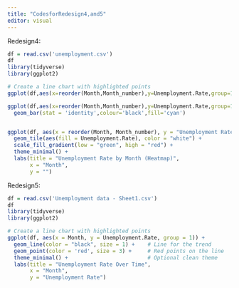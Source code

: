 ```yaml
---
title: "CodesforRedesign4,and5"
editor: visual
---
```

Redesign4:
```r
df = read.csv('unemployment.csv')
df
library(tidyverse)
library(ggplot2)
```

```r
# Create a line chart with highlighted points
ggplot(df,aes(x=reorder(Month,Month_number),y=Unemployment.Rate,group=1))+geom_line(color="black",size=1)+geom_point(color='red',size=3)                # Optional: Clean theme

ggplot(df,aes(x=reorder(Month,Month_number),y=Unemployment.Rate,group=1))+
  geom_bar(stat = 'identity',colour='black',fill='cyan')


ggplot(df, aes(x = reorder(Month, Month_number), y = "Unemployment Rate")) +
  geom_tile(aes(fill = Unemployment.Rate), color = "white") +
  scale_fill_gradient(low = "green", high = "red") +
  theme_minimal() +
  labs(title = "Unemployment Rate by Month (Heatmap)", 
       x = "Month", 
       y = "")

```
Redesign5:

```r
df = read.csv('Unemployment data - Sheet1.csv')
df
library(tidyverse)
library(ggplot2)
```
```r
# Create a line chart with highlighted points
ggplot(df, aes(x = Month, y = Unemployment.Rate, group = 1)) +
  geom_line(color = "black", size = 1) +    # Line for the trend
  geom_point(color = 'red', size = 3) +     # Red points on the line
  theme_minimal() +                         # Optional clean theme
  labs(title = "Unemployment Rate Over Time",
       x = "Month",
       y = "Unemployment Rate") 
```

